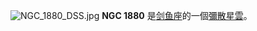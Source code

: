 {{NGCInfoBox|NGCID=NGC 1880|發現者=詹姆士·丹露帕|發現日期=1826年9月24日|其他編號=ESO 56-EN82|曆元=J2000.0|赤經=5時13分39.2秒
|赤緯=-69°22'52"|星座=剑鱼座|星體=彌散星雲|星等=|表面亮度=|藍等=}}
[[File:NGC_1880_DSS.jpg|thumb]]
'''NGC 1880''' 是[[剑鱼座|剑鱼座]]的一個[[彌散星雲|彌散星雲]]。

{{NGCReference|1880}}
{{Catalogs|NGC=1880}}